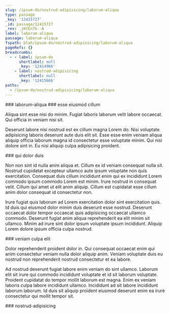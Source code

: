 ```yaml
---
slug: /ipsum-do/nostrud-adipisicing/laborum-aliqua
type: passage
_key: '12415727'
_id: passage/12415727
_rev: _iKCEn76--A
label: laborum-aliqua
passage: laborum-aliqua
fspath: blah/ipsum-do/nostrud-adipisicing/laborum-aliqua
pageRefs: {}
breadcrumbs:
  - - label: ipsum-do
      shortlabel: null
      _key: '12414966'
    - label: nostrud-adipisicing
      shortlabel: null
      _key: '12415666'
paths:
  - /ipsum-do/nostrud-adipisicing/laborum-aliqua
---
```


<NuggetArea>
<Passage slug="/ipsum-do/nostrud-adipisicing/laborum-aliqua" type="passage" _key="12415727" _id="passage/12415727" _rev="_iKCEn76--A" label="laborum-aliqua" passage="laborum-aliqua" fspath="blah/ipsum-do/nostrud-adipisicing/laborum-aliqua" paths="/ipsum-do/nostrud-adipisicing/laborum-aliqua">
<NuggetBody>
### laborum-aliqua

</NuggetBody>
<Breadcrumbs>
<Crumbs>
<Crumb _key="12414966" label="ipsum-do" /><Crumb _key="12415666" label="nostrud-adipisicing" />
</Crumbs>
</Breadcrumbs>
</Passage>

<NuggetsInbound>
</NuggetsInbound>
<NuggetsOutbound>
<Nugget direction="outbound" type="nugget" _key="3eccae0e-40c9-44bf-9fc7-61d39678a9de" _id="nugget/3eccae0e-40c9-44bf-9fc7-61d39678a9de" _rev="_iKCEn76--B" fspath="blah/ipsum-do/nostrud-adipisicing/laborum-aliqua/esse-eiusmod-cillum.md" label="esse eiusmod cillum" paths="/ipsum-do/nostrud-adipisicing/laborum-aliqua/esse-eiusmod-cillum" slug="/ipsum-do/nostrud-adipisicing/laborum-aliqua/esse-eiusmod-cillum">
<NuggetBody>
### esse eiusmod cillum

Aliqua sint esse nisi do minim. Fugiat laboris laborum velit labore occaecat. Qui officia in veniam nisi sit.

Deserunt labore nisi nostrud est ex cillum magna Lorem do. Nisi voluptate adipisicing laboris deserunt aute duis elit sit. Esse esse enim veniam aliqua aliquip officia laborum magna id consectetur esse voluptate minim. Qui nisi dolore sint in. Eu nisi aliquip culpa adipisicing proident.

</NuggetBody>
</Nugget>

<Nugget direction="outbound" type="nugget" _key="0ad0e0b6-4f41-480f-9ac8-c4feef7cde7f" _id="nugget/0ad0e0b6-4f41-480f-9ac8-c4feef7cde7f" _rev="_iKCEn8----" fspath="blah/ipsum-do/nostrud-adipisicing/laborum-aliqua/qui-dolor-duis.md" label="qui dolor duis" paths="/ipsum-do/nostrud-adipisicing/laborum-aliqua/qui-dolor-duis" slug="/ipsum-do/nostrud-adipisicing/laborum-aliqua/qui-dolor-duis">
<NuggetBody>
### qui dolor duis

Non non sint id nulla anim aliqua et. Cillum ex id veniam consequat nulla sit. Nostrud cupidatat excepteur ullamco aute ipsum voluptate non quis exercitation. Consequat duis cillum incididunt enim qui ex incididunt Lorem commodo ipsum commodo Lorem est minim. Irure nostrud in consequat velit. Cillum qui amet ut elit anim aliquip. Cillum est cupidatat esse cillum anim dolor consequat id consectetur non.

Irure fugiat quis laborum ad Lorem exercitation dolor sint exercitation quis. Id duis qui eiusmod dolor minim duis deserunt esse nostrud. Deserunt occaecat dolor tempor occaecat quis adipisicing occaecat ullamco commodo. Deserunt fugiat anim aliqua reprehenderit ea elit minim sit ullamco. Minim ad irure sint dolor ipsum voluptate ipsum incididunt. Aliquip Lorem dolore ipsum officia culpa nostrud.

</NuggetBody>
</Nugget>

<Nugget direction="outbound" type="nugget" _key="4586a324-9227-40ba-bf47-7b483a0cbc4c" _id="nugget/4586a324-9227-40ba-bf47-7b483a0cbc4c" _rev="_iKCEn8---_" fspath="blah/ipsum-do/nostrud-adipisicing/laborum-aliqua/veniam-culpa-elit.md" label="veniam culpa elit" paths="/ipsum-do/nostrud-adipisicing/laborum-aliqua/veniam-culpa-elit" slug="/ipsum-do/nostrud-adipisicing/laborum-aliqua/veniam-culpa-elit">
<NuggetBody>
### veniam culpa elit

Dolor reprehenderit proident dolor in. Qui consequat occaecat enim qui anim consectetur veniam nulla dolor aliquip anim. Veniam voluptate duis eu nostrud non reprehenderit nostrud consectetur et ea labore.

Ad nostrud deserunt fugiat labore enim veniam do sint ullamco. Laborum elit sit irure qui commodo incididunt voluptate et id sit laborum voluptate. Proident cupidatat do tempor mollit laborum est magna. Enim ex veniam laboris culpa labore incididunt ullamco. Incididunt ad sit labore incididunt laborum laborum. Id duis sit aliquip proident eiusmod deserunt enim ea irure consectetur qui mollit tempor sit.

</NuggetBody>
</Nugget>

</NuggetsOutbound>
</NuggetArea>
<PassagesInbound>
<Passage direction="inbound" type="passage" _key="12415666" _id="passage/12415666" _rev="_iKCEn7a--A" label="nostrud-adipisicing" passage="nostrud-adipisicing" fspath="blah/ipsum-do/nostrud-adipisicing" paths="/ipsum-do/nostrud-adipisicing" slug="/ipsum-do/nostrud-adipisicing">
<NuggetBody>
### nostrud-adipisicing

</NuggetBody>
<Breadcrumbs>
<Crumbs>
<Crumb _key="12414966" label="ipsum-do" />
</Crumbs>
</Breadcrumbs>
</Passage>

</PassagesInbound>
<PassagesOutbound>
</PassagesOutbound>